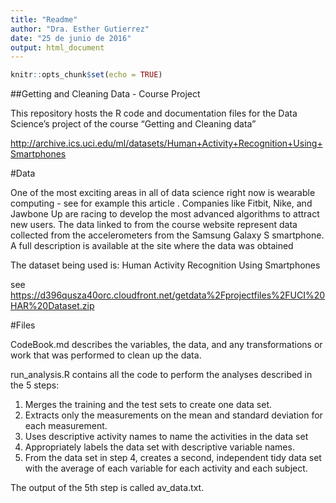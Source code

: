 ```yaml
---
title: "Readme"
author: "Dra. Esther Gutierrez"
date: "25 de junio de 2016"
output: html_document
---
```


```r
knitr::opts_chunk$set(echo = TRUE)
```

##Getting and Cleaning Data - Course Project

This repository hosts the R code and documentation files for the Data Science's project of the course "Getting and Cleaning data"

<http://archive.ics.uci.edu/ml/datasets/Human+Activity+Recognition+Using+Smartphones>

#Data

One of the most exciting areas in all of data science right now is wearable computing - see for example this article . Companies like Fitbit, Nike, and Jawbone Up are racing to develop the most advanced algorithms to attract new users. The data linked to from the course website represent data collected from the accelerometers from the Samsung Galaxy S smartphone. A full description is available at the site where the data was obtained


The dataset being used is: Human Activity Recognition Using Smartphones

see <https://d396qusza40orc.cloudfront.net/getdata%2Fprojectfiles%2FUCI%20HAR%20Dataset.zip>

#Files

CodeBook.md describes the variables, the data, and any transformations or work that was performed to clean up the data.

run_analysis.R contains all the code to perform the analyses described in the 5 steps:

  1.  Merges the training and the test sets to create one data set.
  2.  Extracts only the measurements on the mean and standard deviation for each measurement.
  3.  Uses descriptive activity names to name the activities in the data set 
  4.  Appropriately labels the data set with descriptive variable names.
  5.  From the data set in step 4, creates a second, independent tidy data set with the average of each variable for each activity and each subject.

The output of the 5th step is called av_data.txt.
